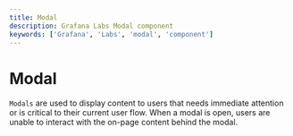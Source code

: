 ```yaml
---
title: Modal
description: Grafana Labs Modal component
keywords: ['Grafana', 'Labs', 'modal', 'component']
---
```



# Modal <Badge text='draft' color='orange'></Badge>

`Modals` are used to display content to users that needs immediate attention or is critical to their current user flow. When a modal is open, users are unable to interact with the on-page content behind the modal.
